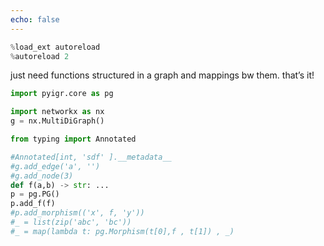 ```yaml
---
echo: false
---
```

```python
%load_ext autoreload
%autoreload 2
```

just need functions structured in a graph
and mappings bw them.
that's it!

```python
import pyigr.core as pg

import networkx as nx
g = nx.MultiDiGraph()

from typing import Annotated

#Annotated[int, 'sdf' ].__metadata__
#g.add_edge('a', '')
#g.add_node(3)
def f(a,b) -> str: ...
p = pg.PG() 
p.add_f(f)
#p.add_morphism(('x', f, 'y'))
#_ = list(zip('abc', 'bc'))
#_ = map(lambda t: pg.Morphism(t[0],f , t[1]) , _)
```
